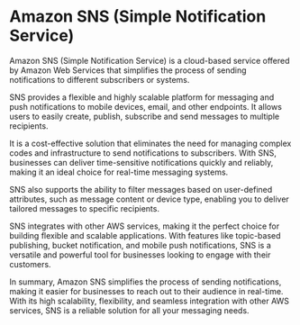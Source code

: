 

# Amazon SNS (Simple Notification Service)

Amazon SNS (Simple Notification Service) is a cloud-based service offered by Amazon Web Services that simplifies the process of sending notifications to different subscribers or systems. 

SNS provides a flexible and highly scalable platform for messaging and push notifications to mobile devices, email, and other endpoints. It allows users to easily create, publish, subscribe and send messages to multiple recipients. 

It is a cost-effective solution that eliminates the need for managing complex codes and infrastructure to send notifications to subscribers. With SNS, businesses can deliver time-sensitive notifications quickly and reliably, making it an ideal choice for real-time messaging systems.

SNS also supports the ability to filter messages based on user-defined attributes, such as message content or device type, enabling you to deliver tailored messages to specific recipients. 

SNS integrates with other AWS services, making it the perfect choice for building flexible and scalable applications. With features like topic-based publishing, bucket notification, and mobile push notifications, SNS is a versatile and powerful tool for businesses looking to engage with their customers. 

In summary, Amazon SNS simplifies the process of sending notifications, making it easier for businesses to reach out to their audience in real-time. With its high scalability, flexibility, and seamless integration with other AWS services, SNS is a reliable solution for all your messaging needs. 